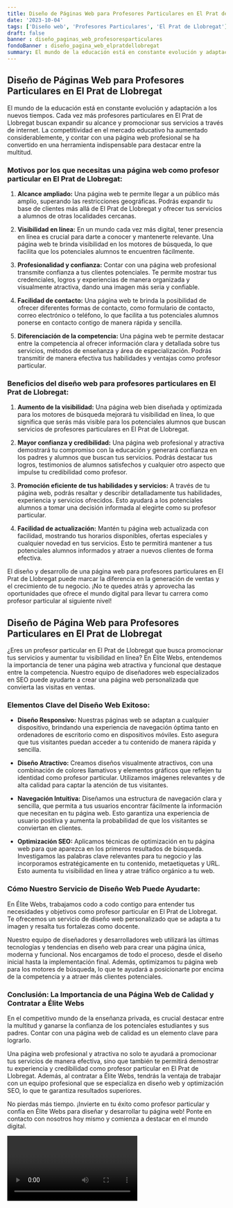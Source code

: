 ```yaml
---
title: Diseño de Páginas Web para Profesores Particulares en El Prat de Llobregat
date: '2023-10-04'
tags: ['Diseño web', 'Profesores Particulares', 'El Prat de Llobregat']
draft: false
banner : diseño_paginas_web_profesoresparticulares
fondoBanner : diseño_pagina_web_elpratdellobregat
summary: El mundo de la educación está en constante evolución y adaptación a los nuevos tiempos. Cada vez más profesores particulares en El Prat de Llobregat buscan expandir su alcance y promocionar sus servicios a través de internet. La competitividad en el mercado educativo ha aumentado considerablemente, y contar con una página web profesional se ha convertido en una herramienta indispensable para destacar entre la multitud.
---
```


## Diseño de Páginas Web para Profesores Particulares en El Prat de Llobregat

El mundo de la educación está en constante evolución y adaptación a los nuevos tiempos. Cada vez más profesores particulares en El Prat de Llobregat buscan expandir su alcance y promocionar sus servicios a través de internet. La competitividad en el mercado educativo ha aumentado considerablemente, y contar con una página web profesional se ha convertido en una herramienta indispensable para destacar entre la multitud.

### Motivos por los que necesitas una página web como profesor particular en El Prat de Llobregat:

1. **Alcance ampliado:** Una página web te permite llegar a un público más amplio, superando las restricciones geográficas. Podrás expandir tu base de clientes más allá de El Prat de Llobregat y ofrecer tus servicios a alumnos de otras localidades cercanas.

2. **Visibilidad en línea:** En un mundo cada vez más digital, tener presencia en línea es crucial para darte a conocer y mantenerte relevante. Una página web te brinda visibilidad en los motores de búsqueda, lo que facilita que los potenciales alumnos te encuentren fácilmente.

3. **Profesionalidad y confianza:** Contar con una página web profesional transmite confianza a tus clientes potenciales. Te permite mostrar tus credenciales, logros y experiencias de manera organizada y visualmente atractiva, dando una imagen más seria y confiable.

4. **Facilidad de contacto:** Una página web te brinda la posibilidad de ofrecer diferentes formas de contacto, como formulario de contacto, correo electrónico o teléfono, lo que facilita a tus potenciales alumnos ponerse en contacto contigo de manera rápida y sencilla.

5. **Diferenciación de la competencia:** Una página web te permite destacar entre la competencia al ofrecer información clara y detallada sobre tus servicios, métodos de enseñanza y área de especialización. Podrás transmitir de manera efectiva tus habilidades y ventajas como profesor particular.

### Beneficios del diseño web para profesores particulares en El Prat de Llobregat:

1. **Aumento de la visibilidad:** Una página web bien diseñada y optimizada para los motores de búsqueda mejorará tu visibilidad en línea, lo que significa que serás más visible para los potenciales alumnos que buscan servicios de profesores particulares en El Prat de Llobregat.

2. **Mayor confianza y credibilidad:** Una página web profesional y atractiva demostrará tu compromiso con la educación y generará confianza en los padres y alumnos que buscan tus servicios. Podrás destacar tus logros, testimonios de alumnos satisfechos y cualquier otro aspecto que impulse tu credibilidad como profesor.

3. **Promoción eficiente de tus habilidades y servicios:** A través de tu página web, podrás resaltar y describir detalladamente tus habilidades, experiencia y servicios ofrecidos. Esto ayudará a los potenciales alumnos a tomar una decisión informada al elegirte como su profesor particular.

4. **Facilidad de actualización:** Mantén tu página web actualizada con facilidad, mostrando tus horarios disponibles, ofertas especiales y cualquier novedad en tus servicios. Esto te permitirá mantener a tus potenciales alumnos informados y atraer a nuevos clientes de forma efectiva.

El diseño y desarrollo de una página web para profesores particulares en El Prat de Llobregat puede marcar la diferencia en la generación de ventas y el crecimiento de tu negocio. ¡No te quedes atrás y aprovecha las oportunidades que ofrece el mundo digital para llevar tu carrera como profesor particular al siguiente nivel!

<GifSeo />

<Cta />

## Diseño de Página Web para Profesores Particulares en El Prat de Llobregat

¿Eres un profesor particular en El Prat de Llobregat que busca promocionar tus servicios y aumentar tu visibilidad en línea? En Élite Webs, entendemos la importancia de tener una página web atractiva y funcional que destaque entre la competencia. Nuestro equipo de diseñadores web especializados en SEO puede ayudarte a crear una página web personalizada que convierta las visitas en ventas.

### Elementos Clave del Diseño Web Exitoso:

- **Diseño Responsivo:** Nuestras páginas web se adaptan a cualquier dispositivo, brindando una experiencia de navegación óptima tanto en ordenadores de escritorio como en dispositivos móviles. Esto asegura que tus visitantes puedan acceder a tu contenido de manera rápida y sencilla.

- **Diseño Atractivo:** Creamos diseños visualmente atractivos, con una combinación de colores llamativos y elementos gráficos que reflejen tu identidad como profesor particular. Utilizamos imágenes relevantes y de alta calidad para captar la atención de tus visitantes.

- **Navegación Intuitiva:** Diseñamos una estructura de navegación clara y sencilla, que permita a tus usuarios encontrar fácilmente la información que necesitan en tu página web. Esto garantiza una experiencia de usuario positiva y aumenta la probabilidad de que los visitantes se conviertan en clientes.

- **Optimización SEO:** Aplicamos técnicas de optimización en tu página web para que aparezca en los primeros resultados de búsqueda. Investigamos las palabras clave relevantes para tu negocio y las incorporamos estratégicamente en tu contenido, metaetiquetas y URL. Esto aumenta tu visibilidad en línea y atrae tráfico orgánico a tu web.

### Cómo Nuestro Servicio de Diseño Web Puede Ayudarte:

En Élite Webs, trabajamos codo a codo contigo para entender tus necesidades y objetivos como profesor particular en El Prat de Llobregat. Te ofrecemos un servicio de diseño web personalizado que se adapta a tu imagen y resalta tus fortalezas como docente.

Nuestro equipo de diseñadores y desarrolladores web utilizará las últimas tecnologías y tendencias en diseño web para crear una página única, moderna y funcional. Nos encargamos de todo el proceso, desde el diseño inicial hasta la implementación final. Además, optimizamos tu página web para los motores de búsqueda, lo que te ayudará a posicionarte por encima de la competencia y a atraer más clientes potenciales.

### Conclusión: La Importancia de una Página Web de Calidad y Contratar a Élite Webs

En el competitivo mundo de la enseñanza privada, es crucial destacar entre la multitud y ganarse la confianza de los potenciales estudiantes y sus padres. Contar con una página web de calidad es un elemento clave para lograrlo.

Una página web profesional y atractiva no solo te ayudará a promocionar tus servicios de manera efectiva, sino que también te permitirá demostrar tu experiencia y credibilidad como profesor particular en El Prat de Llobregat. Además, al contratar a Élite Webs, tendrás la ventaja de trabajar con un equipo profesional que se especializa en diseño web y optimización SEO, lo que te garantiza resultados superiores.

No pierdas más tiempo. ¡Invierte en tu éxito como profesor particular y confía en Élite Webs para diseñar y desarrollar tu página web! Ponte en contacto con nosotros hoy mismo y comienza a destacar en el mundo digital.

<Video />

<CtaBot job='Profesores Particulares' city='El Prat de Llobregat'/>

<Gmaps query='El Prat de Llobregat+españa+maps' />